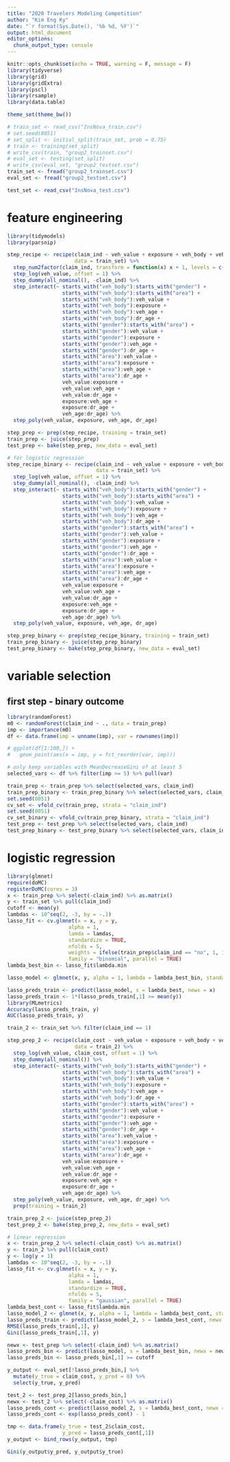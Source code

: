 ```yaml
---
title: "2020 Travelers Modeling Competition"
author: "Kim Eng Ky"
date: "`r format(Sys.Date(), '%b %d, %Y')`"
output: html_document
editor_options: 
  chunk_output_type: console
---
```


```r
knitr::opts_chunk$set(echo = TRUE, warning = F, message = F)
library(tidyverse)
library(grid)
library(gridExtra)
library(pscl)
library(rsample)
library(data.table)

theme_set(theme_bw())

# train_set <- read_csv("InsNova_train.csv")
# set.seed(8051)
# set_split <- initial_split(train_set, prob = 0.75)
# train <- training(set_split)
# write_csv(train, "group2_trainset.csv")
# eval_set <- testing(set_split)
# write_csv(eval_set, "group2_testset.csv")
train_set <- fread("group2_trainset.csv")
eval_set <- fread("group2_testset.csv")

test_set <- read_csv("InsNova_test.csv")
```

# feature engineering

```r
library(tidymodels)
library(parsnip)

step_recipe <- recipe(claim_ind ~ veh_value + exposure + veh_body + veh_age + gender + area + dr_age,
                      data = train_set) %>% 
  step_num2factor(claim_ind, transform = function(x) x + 1, levels = c('no', 'yes')) %>% 
  step_log(veh_value, offset = 1) %>% 
  step_dummy(all_nominal(), -claim_ind) %>% 
  step_interact(~ starts_with("veh_body"):starts_with("gender") + 
                  starts_with("veh_body"):starts_with("area") +
                  starts_with("veh_body"):veh_value + 
                  starts_with("veh_body"):exposure +
                  starts_with("veh_body"):veh_age + 
                  starts_with("veh_body"):dr_age +
                  starts_with("gender"):starts_with("area") + 
                  starts_with("gender"):veh_value +
                  starts_with("gender"):exposure + 
                  starts_with("gender"):veh_age +
                  starts_with("gender"):dr_age + 
                  starts_with("area"):veh_value +
                  starts_with("area"):exposure + 
                  starts_with("area"):veh_age + 
                  starts_with("area"):dr_age +
                  veh_value:exposure + 
                  veh_value:veh_age + 
                  veh_value:dr_age + 
                  exposure:veh_age +
                  exposure:dr_age + 
                  veh_age:dr_age) %>% 
  step_poly(veh_value, exposure, veh_age, dr_age) 

step_prep <- prep(step_recipe, training = train_set)
train_prep <- juice(step_prep)
test_prep <- bake(step_prep, new_data = eval_set)

# for logistic regression
step_recipe_binary <- recipe(claim_ind ~ veh_value + exposure + veh_body + veh_age + gender + area + dr_age,
                             data = train_set) %>% 
  step_log(veh_value, offset = 1) %>% 
  step_dummy(all_nominal(), -claim_ind) %>% 
  step_interact(~ starts_with("veh_body"):starts_with("gender") + 
                  starts_with("veh_body"):starts_with("area") +
                  starts_with("veh_body"):veh_value + 
                  starts_with("veh_body"):exposure +
                  starts_with("veh_body"):veh_age + 
                  starts_with("veh_body"):dr_age +
                  starts_with("gender"):starts_with("area") + 
                  starts_with("gender"):veh_value +
                  starts_with("gender"):exposure + 
                  starts_with("gender"):veh_age +
                  starts_with("gender"):dr_age + 
                  starts_with("area"):veh_value +
                  starts_with("area"):exposure + 
                  starts_with("area"):veh_age + 
                  starts_with("area"):dr_age +
                  veh_value:exposure + 
                  veh_value:veh_age + 
                  veh_value:dr_age + 
                  exposure:veh_age +
                  exposure:dr_age + 
                  veh_age:dr_age) %>% 
  step_poly(veh_value, exposure, veh_age, dr_age) 

step_prep_binary <- prep(step_recipe_binary, training = train_set)
train_prep_binary <- juice(step_prep_binary)
test_prep_binary <- bake(step_prep_binary, new_data = eval_set)
```

# variable selection

## first step - binary outcome

```r
library(randomForest)
m0 <- randomForest(claim_ind ~ ., data = train_prep)
imp <- importance(m0)
df <- data.frame(imp = unname(imp), var = rownames(imp))

# ggplot(df[1:100,]) + 
#   geom_point(aes(x = imp, y = fct_reorder(var, imp)))

# only keep variables with MeanDecreaseGini of at least 5
selected_vars <- df %>% filter(imp >= 5) %>% pull(var)

train_prep <- train_prep %>% select(selected_vars, claim_ind)
train_prep_binary <- train_prep_binary %>% select(selected_vars, claim_ind)
set.seed(8051)
cv_set <- vfold_cv(train_prep, strata = "claim_ind")
set.seed(8051)
cv_set_binary <- vfold_cv(train_prep_binary, strata = "claim_ind")
test_prep <- test_prep %>% select(selected_vars, claim_ind)
test_prep_binary <- test_prep_binary %>% select(selected_vars, claim_ind)
```

# logistic regression

```r
library(glmnet)
require(doMC)
registerDoMC(cores = 3)
x <- train_prep %>% select(-claim_ind) %>% as.matrix()
y <- train_set %>% pull(claim_ind)
cutoff <- mean(y)
lambdas <- 10^seq(2, -3, by = -.1)
lasso_fit <- cv.glmnet(x = x, y = y, 
                    alpha = 1,
                    lamda = lamdas,
                    standardize = TRUE, 
                    nfolds = 5,
                    weights = ifelse(train_prep$claim_ind == "no", 1, 13), 
                    family = "binomial", parallel = TRUE)
lambda_best_bin <- lasso_fit$lambda.min

lasso_model <- glmnet(x, y, alpha = 1, lambda = lambda_best_bin, standardize = TRUE)

lasso_preds_train <- predict(lasso_model, s = lambda_best, newx = x)
lasso_preds_train <- 1*(lasso_preds_train[,1] >= mean(y))
library(MLmetrics)
Accuracy(lasso_preds_train, y)
AUC(lasso_preds_train, y)

train_2 <- train_set %>% filter(claim_ind == 1)

step_prep_2 <- recipe(claim_cost ~ veh_value + exposure + veh_body + veh_age + gender + area + dr_age,
                      data = train_2) %>% 
  step_log(veh_value, claim_cost, offset = 1) %>% 
  step_dummy(all_nominal()) %>% 
  step_interact(~ starts_with("veh_body"):starts_with("gender") + 
                  starts_with("veh_body"):starts_with("area") +
                  starts_with("veh_body"):veh_value + 
                  starts_with("veh_body"):exposure +
                  starts_with("veh_body"):veh_age + 
                  starts_with("veh_body"):dr_age +
                  starts_with("gender"):starts_with("area") + 
                  starts_with("gender"):veh_value +
                  starts_with("gender"):exposure + 
                  starts_with("gender"):veh_age +
                  starts_with("gender"):dr_age + 
                  starts_with("area"):veh_value +
                  starts_with("area"):exposure + 
                  starts_with("area"):veh_age + 
                  starts_with("area"):dr_age +
                  veh_value:exposure + 
                  veh_value:veh_age + 
                  veh_value:dr_age + 
                  exposure:veh_age +
                  exposure:dr_age + 
                  veh_age:dr_age) %>% 
  step_poly(veh_value, exposure, veh_age, dr_age) %>% 
  prep(training = train_2)

train_prep_2 <- juice(step_prep_2)
test_prep_2 <- bake(step_prep_2, new_data = eval_set)

# linear regression
x <- train_prep_2 %>% select(-claim_cost) %>% as.matrix()
y <- train_2 %>% pull(claim_cost)
y <- log(y + 1)
lambdas <- 10^seq(2, -3, by = -.1)
lasso_fit <- cv.glmnet(x = x, y = y, 
                    alpha = 1,
                    lamda = lamdas,
                    standardize = TRUE, 
                    nfolds = 5,
                    family = "gaussian", parallel = TRUE)
lambda_best_cont <- lasso_fit$lambda.min
lasso_model_2 <- glmnet(x, y, alpha = 1, lambda = lambda_best_cont, standardize = TRUE)
lasso_preds_train <- predict(lasso_model_2, s = lambda_best_cont, newx = x)
RMSE(lasso_preds_train[,1], y)
Gini(lasso_preds_train[,1], y)

newx <- test_prep %>% select(-claim_ind) %>% as.matrix()
lasso_preds_bin <- predict(lasso_model, s = lambda_best_bin, newx = newx)
lasso_preds_bin <- lasso_preds_bin[,1] >= cutoff

y_output <- eval_set[!lasso_preds_bin,] %>% 
  mutate(y_true = claim_cost, y_pred = 0) %>% 
  select(y_true, y_pred)

test_2 <- test_prep_2[lasso_preds_bin,]
newx <- test_2 %>% select(-claim_cost) %>% as.matrix()
lasso_preds_cont <- predict(lasso_model_2, s = lambda_best_cont, newx = newx)
lasso_preds_cont <- exp(lasso_preds_cont) - 1

tmp <- data.frame(y_true = test_2$claim_cost, 
                  y_pred = lasso_preds_cont[,1])
y_output <- bind_rows(y_output, tmp)

Gini(y_output$y_pred, y_output$y_true)

```